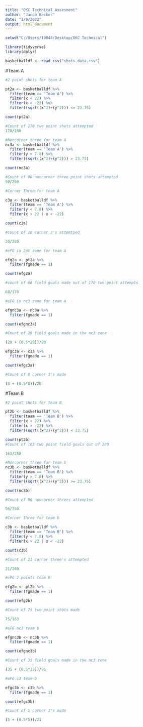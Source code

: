 ---
title: "OKC Technical Assesment"
author: "Jacob Becker"
date: "1/8/2022"
output: html_document
---

```{r}
setwd("C:/Users/19044/Desktop/OKC Technical")
```

```{r}
library(tidyverse)
library(dplyr)
```

```{r}
basketballdf <- read_csv("shots_data.csv")
```

#Team A

```{r}
#2 point shots for team A

pt2a <- basketballdf %>%
  filter(team == 'Team A') %>%
  filter(x < 22) %>%
  filter(x > -22) %>%
  filter((sqrt((x^2)+(y^2))) <= 23.75)

count(pt2a)

#Count of 170 two point shots attempted
170/280
```


```{r}
#Noncorner three for team A
nc3a <- basketballdf %>%
  filter(team == 'Team A') %>%
  filter(y > 7.8) %>% 
  filter((sqrt((x^2)+(y^2))) > 23.75)

count(nc3a)

#Count of 90 noncorner three point shots attempted
90/280
```

  
```{r}
#Corner Three for team A

c3a <- basketballdf %>%
  filter(team == 'Team A') %>%
  filter(y < 7.8) %>%
  filter(x > 22 | x < -22)

count(c3a)

#Count of 20 corner 3's attemtped

20/280

```

```{r}
#eFG in 2pt zone for team A

efg2a <- pt2a %>%
  filter(fgmade == 1)

count(efg2a)

#count of 68 field goals made out of 170 two point attempts

68/170

```

```{r}
#eFG in nc3 zone for team A

efgnc3a <- nc3a %>%
  filter(fgmade == 1)

count(efgnc3a)

#Count of 29 field goals made in the nc3 zone

(29 + (0.5*29))/90

```

```{r}
efgc3a <- c3a %>%
  filter(fgmade == 1)

count(efgc3a)

#Count of 8 corner 3's made

(8 + (0.5*8))/20
```


#Team B


```{r}
#2 point shots for team B

pt2b <- basketballdf %>%
  filter(team == 'Team B') %>%
  filter(x < 22) %>%
  filter(x > -22) %>%
  filter((sqrt((x^2)+(y^2))) < 23.75)

count(pt2b)
#Count of 163 two point field goals out of 280

163/280
```

```{r}
#Noncorner three for team b
nc3b <- basketballdf %>%
  filter(team == 'Team B') %>%
  filter(y > 7.8) %>% 
  filter((sqrt((x^2)+(y^2))) >= 23.75)

count(nc3b)

#Count of 96 noncorner threes attempted 

96/280
```

```{r}
#Corner Three for team b

c3b <- basketballdf %>%
  filter(team == 'Team B') %>%
  filter(y < 7.8) %>%
  filter(x > 22 | x < -22)

count(c3b)

#Count of 21 corner three's attempted

21/280
```

```{r}
#eFG 2 points team B

efg2b <- pt2b %>%
  filter(fgmade == 1)

count(efg2b)

#Count of 75 two point shots made

75/163
```

```{r}
#eFG nc3 team b

efgnc3b <- nc3b %>%
  filter(fgmade == 1)

count(efgnc3b)

#Count of 35 field goals made in the nc3 zone

(35 + (0.5*35))/96
```


```{r}
#eFG c3 team b

efgc3b <- c3b %>%
  filter(fgmade == 1)

count(efgc3b)

#Count of 5 corner 3's made

(5 + (0.5*5))/21
```

